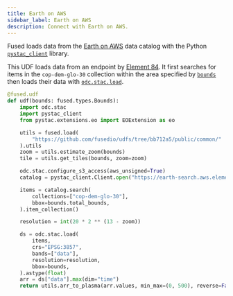 ```yaml
---
title: Earth on AWS
sidebar_label: Earth on AWS
description: Connect with Earth on AWS.
---
```




Fused loads data from the [Earth on AWS](https://aws.amazon.com/earth/) data catalog with the Python [`pystac_client`](https://pystac-client.readthedocs.io/en/stable/) library.

This UDF loads data from an endpoint by [Element 84](https://aws.amazon.com/marketplace/seller-profile?id=seller-ndxivtlrwqtuc). It first searches for items in the `cop-dem-glo-30` collection within the area specified by [`bounds`](/tutorials/Geospatial%20Analysis%20in%20Fused/filetile/#the-bounds-object) then loads their data with [`odc.stac.load`](https://odc-stac.readthedocs.io/en/latest/_api/odc.stac.load.html).

```python showLineNumbers
@fused.udf
def udf(bounds: fused.types.Bounds):
    import odc.stac
    import pystac_client
    from pystac.extensions.eo import EOExtension as eo

    utils = fused.load(
        "https://github.com/fusedio/udfs/tree/bb712a5/public/common/"
    ).utils
    zoom = utils.estimate_zoom(bounds)
    tile = utils.get_tiles(bounds, zoom=zoom)

    odc.stac.configure_s3_access(aws_unsigned=True)
    catalog = pystac_client.Client.open("https://earth-search.aws.element84.com/v1")

    items = catalog.search(
        collections=["cop-dem-glo-30"],
        bbox=bounds.total_bounds,
    ).item_collection()

    resolution = int(20 * 2 ** (13 - zoom))

    ds = odc.stac.load(
        items,
        crs="EPSG:3857",
        bands=["data"],
        resolution=resolution,
        bbox=bounds,
    ).astype(float)
    arr = ds["data"].max(dim="time")
    return utils.arr_to_plasma(arr.values, min_max=(0, 500), reverse=False)
```
